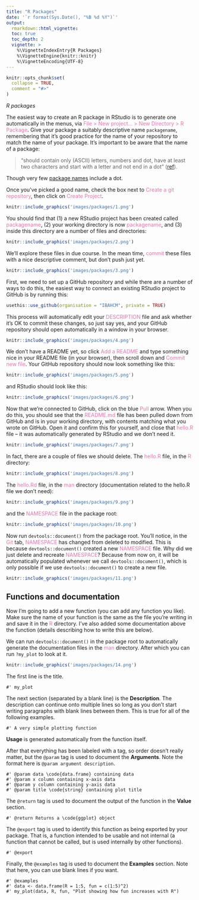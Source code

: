 ```yaml
---
title: "R Packages"
date: '`r format(Sys.Date(), "%B %d %Y")`'
output:
  rmarkdown::html_vignette:
  toc: true
  toc_depth: 2
  vignette: >
    %\VignetteIndexEntry{R Packages}
    %\VignetteEngine{knitr::knitr}
    %\VignetteEncoding{UTF-8}
---
```


```r
knitr::opts_chunk$set(
  collapse = TRUE,
  comment = "#>"
)
```

*R packages*

The easiest way to create an R package in RStudio is to generate one 
automatically in the menus, via
<span style="color: #de77ae;">File > New project... > New Directory > R Package</span>. 
Give your package a suitably descriptive name `packagename`, remembering that
it's good practice for the name of your repository to match the name of
your package. It's important to be aware that the name of a package:

> "should contain only (ASCII) letters, numbers and dot, have at least two 
characters and start with a letter and not end in a dot"
([ref](https://cran.r-project.org/doc/manuals/R-exts.html)). 

Though very few
[package names](https://cran.r-project.org/web/packages/available_packages_by_name.html)
include a dot.

Once you've picked a good name, check the box next to 
<span style="color: #de77ae;">Create a git repository</span>, then click on
<span style="color: #de77ae;">Create Project</span>.

```r
knitr::include_graphics('images/packages/1.png')
```

You should find that (1) a new RStudio project has been created called 
<span style="color: #de77ae;">packagename</span>, (2) your working
directory is now <span style="color: #de77ae;">packagename</span>, 
and (3) inside this directory are a number of files and directories:

```r
knitr::include_graphics('images/packages/2.png')
```

We'll explore these files in due course. In the mean time, 
<span style="color: #de77ae;">commit</span> these files with a nice
descriptive comment, but don't push just yet. 

```r
knitr::include_graphics('images/packages/3.png')
```

First, we need to set up a GitHub repository and while there are a number of 
ways to do this, the easiest way to connect an existing RStudio project to 
GitHub is by running this:

```r
usethis::use_github(organisation = "IBAHCM", private = TRUE)
```

This process will automatically edit your 
<span style="color: #de77ae;">DESCRIPTION</span> file and ask whether
it's OK to commit these changes, so just say yes, and your GitHub
repository should open automatically in a window in your browser. 

```r
knitr::include_graphics('images/packages/4.png')
```

We don't have a README yet, so click 
<span style="color: #de77ae;">Add a README</span> and type something nice in 
your README file (in your browser), then scroll down and 
<span style="color: #de77ae;">Commit new file</span>. Your GitHub repository 
should now look something like this:

```r
knitr::include_graphics('images/packages/5.png')
```

and RStudio should look like this:

```r
knitr::include_graphics('images/packages/6.png')
```

Now that we're connected to GitHub, click on the blue 
<span style="color: #de77ae;">Pull</span> arrow. When you do this, you should 
see that the 
<span style="color: #de77ae;">README.md</span> file has been pulled down from 
GitHub and is in your working directory, with contents matching what you wrote 
on GitHub. Open it and confirm this for yourself, and close that 
<span style="color: #de77ae;">hello.R</span> file -- it was automatically 
generated by RStudio and we don't need it. 

```r
knitr::include_graphics('images/packages/7.png')
```

In fact, there are a couple of files we should delete. The
<span style="color: #de77ae;">hello.R</span> file, in the 
<span style="color: #de77ae;">R</span>
directory:

```r
knitr::include_graphics('images/packages/8.png')
```

The <span style="color: #de77ae;">hello.Rd</span> file, in the 
<span style="color: #de77ae;">man</span>
directory (documentation related to the hello.R file we don't need):

```r
knitr::include_graphics('images/packages/9.png')
```

and the <span style="color: #de77ae;">NAMESPACE</span> file in the package
root:

```r
knitr::include_graphics('images/packages/10.png')
```

Now run `devtools::document()` from the package root. You'll notice, in the 
<span style="color: #de77ae;">Git</span> tab, 
<span style="color: #de77ae;">NAMESPACE</span> has changed from deleted to 
modified. This is because `devtools::document()` created a new 
<span style="color: #de77ae;">NAMESPACE</span> file.
Why did we just delete and recreate 
<span style="color: #de77ae;">NAMESPACE</span>? Because from now on, it will
be automatically populated whenever we call `devtools::document()`, which is
only possible if we use `devtools::document()` to create a new file.

```r
knitr::include_graphics('images/packages/11.png')
```

## Functions and documentation

Now I'm going to add a new function (you can add any function you like). Make sure 
the name of your function is the same as the file you're writing in and save it
in the <span style="color: #de77ae;">R</span> directory. I've also added
some documentation above the function (details describing how to write this 
are below).

We can run `devtools::document()` in the package root to automatically generate 
the documentation files in the 
<span style="color: #de77ae;">man</span> directory. After which you can run 
`?my_plot` to look at it.

```r
knitr::include_graphics('images/packages/14.png')
```

The first line is the title.

```
#' my_plot
```

The next section (separated by a blank line) is the **Description**. The 
description can continue onto multiple lines so long as you don't start writing 
paragraphs with blank lines between them. This is true for all of the following
examples.

```
#' A very simple plotting function
```

**Usage** is generated automatically from the function itself.

After that everything has been labeled with a tag, so order doesn't really 
matter, but the `@param` tag is used to document the **Arguments**. Note the 
format here is `@param argument description`. 

```
#' @param data \code{data.frame} containing data
#' @param x column containing x-axis data
#' @param y column containing y-axis data
#' @param title \code{string} containing plot title
```

The `@return` tag is used to document the output of the function in the 
**Value** section.

```
#' @return Returns a \code{ggplot} object
```

The `@export` tag is used to identify this function as being exported by your
package. That is, a function intended to be usable and not internal (a function 
that cannot be called, but is used internally by other functions).

```
#' @export
```

Finally, the `@examples` tag is used to document the **Examples** section. 
Note that here, you can use blank lines if you want.

```
#' @examples
#' data <- data.frame(R = 1:5, fun = c(1:5)^2)
#' my_plot(data, R, fun, "Plot showing how fun increases with R")
```








